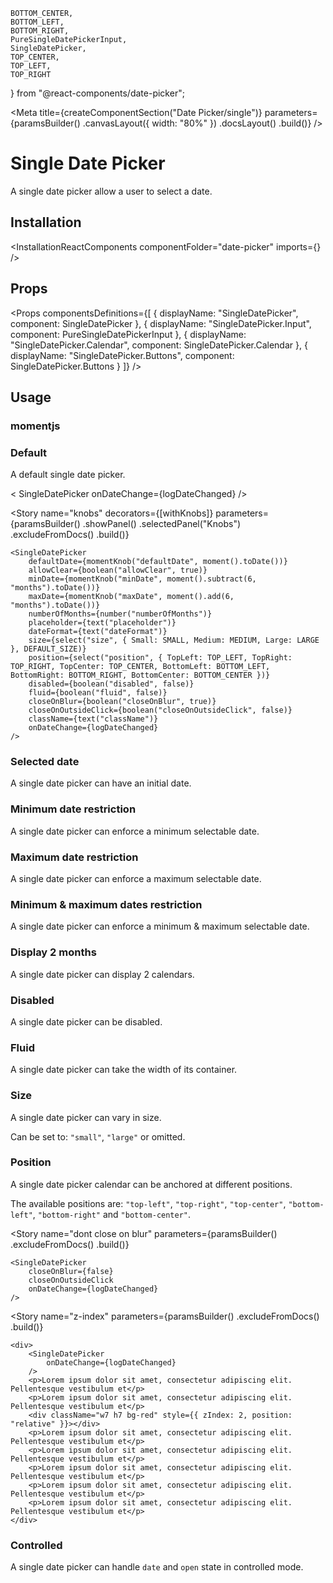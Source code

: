     BOTTOM_CENTER,
    BOTTOM_LEFT,
    BOTTOM_RIGHT,
    PureSingleDatePickerInput,
    SingleDatePicker,
    TOP_CENTER,
    TOP_LEFT,
    TOP_RIGHT
} from "@react-components/date-picker";

<Meta
    title={createComponentSection("Date Picker/single")}
    parameters={paramsBuilder()
        .canvasLayout({ width: "80%" })
        .docsLayout(<ReactComponentsLayout sourcePath="/packages/react-components/src/date-picker/src/single" />)
        .build()}
/>

# Single Date Picker

A single date picker allow a user to select a date.

## Installation

<InstallationReactComponents componentFolder="date-picker" imports={<Imports />} />

## Props

<Props
    componentsDefinitions={[
        { displayName: "SingleDatePicker", component: SingleDatePicker },
        { displayName: "SingleDatePicker.Input", component: PureSingleDatePickerInput },
        { displayName: "SingleDatePicker.Calendar", component: SingleDatePicker.Calendar },
        { displayName: "SingleDatePicker.Buttons", component: SingleDatePicker.Buttons }
    ]}
/>

## Usage

### momentjs

<MomentUsage />

### Default

A default single date picker.

<Preview>
    <Story name="default">
        < SingleDatePicker
            onDateChange={logDateChanged}
        />
    </Story>
</Preview>

<Story
    name="knobs"
    decorators={[withKnobs]}
    parameters={paramsBuilder()
        .showPanel()
        .selectedPanel("Knobs")
        .excludeFromDocs()
        .build()}
>
    <SingleDatePicker
        defaultDate={momentKnob("defaultDate", moment().toDate())}
        allowClear={boolean("allowClear", true)}
        minDate={momentKnob("minDate", moment().subtract(6, "months").toDate())}
        maxDate={momentKnob("maxDate", moment().add(6, "months").toDate())}
        numberOfMonths={number("numberOfMonths")}
        placeholder={text("placeholder")}
        dateFormat={text("dateFormat")}
        size={select("size", { Small: SMALL, Medium: MEDIUM, Large: LARGE }, DEFAULT_SIZE)}
        position={select("position", { TopLeft: TOP_LEFT, TopRight: TOP_RIGHT, TopCenter: TOP_CENTER, BottomLeft: BOTTOM_LEFT, BottomRight: BOTTOM_RIGHT, BottomCenter: BOTTOM_CENTER })}
        disabled={boolean("disabled", false)}
        fluid={boolean("fluid", false)}
        closeOnBlur={boolean("closeOnBlur", true)}
        closeOnOutsideClick={boolean("closeOnOutsideClick", false)}
        className={text("className")}
        onDateChange={logDateChanged}
    />
</Story>

### Selected date

A single date picker can have an initial date.

<Preview>
    <Story name="selected-date">
        <SingleDatePicker
            date={moment()}
            onDateChange={logDateChanged}
        />
    </Story>
</Preview>

### Minimum date restriction

A single date picker can enforce a minimum selectable date.

<Preview>
    <Story
        name="min date restriction"
        parameters={paramsBuilder()
            .storyValues({
                minDate: moment().subtract(2, "weeks").format("MMMM Do YYYY")
            })
            .build()}
    >
        <SingleDatePicker
            minDate={moment().subtract(2, "weeks")}
            onDateChange={logDateChanged}
        />
    </Story>
</Preview>

### Maximum date restriction

A single date picker can enforce a maximum selectable date.

<Preview>
    <Story
        name="max date restriction"
        parameters={paramsBuilder()
            .storyValues({
                maxDate: moment().add(2, "weeks").format("MMMM Do YYYY")
            })
            .build()}
    >
        <SingleDatePicker
            maxDate={moment().add(2, "weeks")}
            onDateChange={logDateChanged}
        />
    </Story>
</Preview>

### Minimum & maximum dates restriction

A single date picker can enforce a minimum & maximum selectable date.

<Preview>
    <Story
        name="min & max dates restriction"
        parameters={paramsBuilder()
            .storyValues({
                minDate: moment().subtract(2, "weeks").format("MMMM Do YYYY"),
                maxDate: moment().add(2, "weeks").format("MMMM Do YYYY")
            })
            .build()}
    >
        <SingleDatePicker
            minDate={moment().subtract(2, "weeks")}
            maxDate={moment().add(2, "weeks")}
            onDateChange={logDateChanged}
        />
    </Story>
</Preview>

### Display 2 months

A single date picker can display 2 calendars.

<Preview>
    <Story name="two months visible">
        <SingleDatePicker
            minDate={moment().subtract(2, "weeks")}
            maxDate={moment().add(2, "weeks")}
            numberOfMonths={2}
            onDateChange={logDateChanged}
        />
    </Story>
</Preview>

### Disabled

A single date picker can be disabled.

<Preview>
    <Story name="disabled">
        <SingleDatePicker
            disabled
            onDateChange={logDateChanged}
        />
    </Story>
</Preview>

### Fluid

A single date picker can take the width of its container.

<Preview>
    <Story name="fluid">
        <SingleDatePicker
            fluid
            onDateChange={logDateChanged}
        />
    </Story>
</Preview>

### Size

A single date picker can vary in size.

Can be set to: `"small"`, `"large"` or omitted.

<Preview>
    <Story name="size">
        <div className="flex items-end items-space-between">
            <SingleDatePicker size="small" fluid onDateChange={logDateChanged} />
            <SingleDatePicker fluid onDateChange={logDateChanged} />
            <SingleDatePicker size="large" fluid onDateChange={logDateChanged} />
        </div>
    </Story>
</Preview>

### Position

A single date picker calendar can be anchored at different positions.

The available positions are: `"top-left"`, `"top-right"`, `"top-center"`, `"bottom-left"`, `"bottom-right"` and `"bottom-center"`.

<Preview>
    <Story
        name="position"
        parameters={paramsBuilder()
            .canvasLayout({ marginTop: "400px" })
            .build()}
    >
        <SingleDatePicker
            position="top-left"
            onDateChange={logDateChanged}
        />
    </Story>
</Preview>

<Story
    name="dont close on blur"
    parameters={paramsBuilder()
        .excludeFromDocs()
        .build()}
>
    <SingleDatePicker
        closeOnBlur={false}
        closeOnOutsideClick
        onDateChange={logDateChanged}
    />
</Story>

<Story
    name="z-index"
    parameters={paramsBuilder()
        .excludeFromDocs()
        .build()}
>
    <div>
        <SingleDatePicker
            onDateChange={logDateChanged}
        />
        <p>Lorem ipsum dolor sit amet, consectetur adipiscing elit. Pellentesque vestibulum et</p>
        <p>Lorem ipsum dolor sit amet, consectetur adipiscing elit. Pellentesque vestibulum et</p>
        <div className="w7 h7 bg-red" style={{ zIndex: 2, position: "relative" }}></div>
        <p>Lorem ipsum dolor sit amet, consectetur adipiscing elit. Pellentesque vestibulum et</p>
        <p>Lorem ipsum dolor sit amet, consectetur adipiscing elit. Pellentesque vestibulum et</p>
        <p>Lorem ipsum dolor sit amet, consectetur adipiscing elit. Pellentesque vestibulum et</p>
        <p>Lorem ipsum dolor sit amet, consectetur adipiscing elit. Pellentesque vestibulum et</p>
        <p>Lorem ipsum dolor sit amet, consectetur adipiscing elit. Pellentesque vestibulum et</p>
    </div>
</Story>

### Controlled

A single date picker can handle `date` and `open` state in controlled mode.

<FilePreview filePath="/date-picker/stories/single-date-picker/components/controlled-single-date-picker">
    <ControlledSingleDatePicker
        date={moment()}
        onDateChange={logDateChanged}
    />
</FilePreview>


